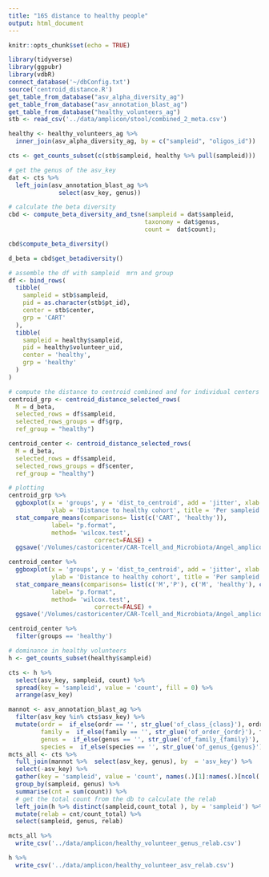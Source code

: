 ```yaml
---
title: "16S distance to healthy people"
output: html_document
---
```


```r
knitr::opts_chunk$set(echo = TRUE)
```

```r
library(tidyverse)
library(ggpubr)
library(vdbR)
connect_database('~/dbConfig.txt')
source('centroid_distance.R')
get_table_from_database("asv_alpha_diversity_ag")
get_table_from_database("asv_annotation_blast_ag")
get_table_from_database("healthy_volunteers_ag")
stb <- read_csv('../data/amplicon/stool/combined_2_meta.csv')
```

```r
healthy <- healthy_volunteers_ag %>% 
  inner_join(asv_alpha_diversity_ag, by = c("sampleid", "oligos_id")) 

cts <- get_counts_subset(c(stb$sampleid, healthy %>% pull(sampleid)))

# get the genus of the asv_key
dat <- cts %>% 
  left_join(asv_annotation_blast_ag %>% 
              select(asv_key, genus))

# calculate the beta diversity
cbd <- compute_beta_diversity_and_tsne(sampleid = dat$sampleid,
                                      taxonomy = dat$genus,
                                      count =  dat$count);

cbd$compute_beta_diversity()

d_beta = cbd$get_betadiversity() 
```

```r
# assemble the df with sampleid  mrn and group
df <- bind_rows(
  tibble(
    sampleid = stb$sampleid,
    pid = as.character(stb$pt_id),
    center = stb$center,
    grp = 'CART'
  ),
  tibble(
    sampleid = healthy$sampleid,
    pid = healthy$volunteer_uid,
    center = 'healthy',
    grp = 'healthy'
  )
)
```

```r
# compute the distance to centroid combined and for individual centers
centroid_grp <- centroid_distance_selected_rows(
  M = d_beta, 
  selected_rows = df$sampleid,
  selected_rows_groups = df$grp, 
  ref_group = "healthy")

centroid_center <- centroid_distance_selected_rows(
  M = d_beta, 
  selected_rows = df$sampleid,
  selected_rows_groups = df$center, 
  ref_group = "healthy")
```

```r
# plotting
centroid_grp %>% 
  ggboxplot(x = 'groups', y = 'dist_to_centroid', add = 'jitter', xlab = '',
            ylab = 'Distance to healthy cohort', title = 'Per sampleid')  +
  stat_compare_means(comparisons= list(c('CART', 'healthy')),
            label= "p.format",
            method= 'wilcox.test',
						correct=FALSE) +
  ggsave('/Volumes/castoricenter/CAR-Tcell_and_Microbiota/Angel_amplicon/distance_to_centroid/all_CART_compared_to_healthy.pdf')
```
```r
centroid_center %>% 
  ggboxplot(x = 'groups', y = 'dist_to_centroid', add = 'jitter', xlab = '',
            ylab = 'Distance to healthy cohort', title = 'Per sampleid')  +
  stat_compare_means(comparisons= list(c('M','P'), c('M', 'healthy'), c('P', 'healthy')),
            label= "p.format",
            method= 'wilcox.test',
						correct=FALSE) +
  ggsave('/Volumes/castoricenter/CAR-Tcell_and_Microbiota/Angel_amplicon/distance_to_centroid/centers_compared_to_healthy.pdf')

centroid_center %>% 
  filter(groups == 'healthy')
```
```r
# dominance in healthy volunteers 
h <- get_counts_subset(healthy$sampleid)

cts <- h %>% 
  select(asv_key, sampleid, count) %>% 
  spread(key = 'sampleid', value = 'count', fill = 0) %>% 
  arrange(asv_key) 

mannot <- asv_annotation_blast_ag %>% 
  filter(asv_key %in% cts$asv_key) %>% 
  mutate(ordr =  if_else(ordr == '', str_glue('of_class_{class}'), ordr),
         family =  if_else(family == '', str_glue('of_order_{ordr}'), family),
         genus =  if_else(genus == '', str_glue('of_family_{family}'), genus),
         species =  if_else(species == '', str_glue('of_genus_{genus}'), species)) 
mcts_all <- cts %>% 
  full_join(mannot %>%  select(asv_key, genus), by  = 'asv_key') %>% 
  select(-asv_key) %>% 
  gather(key = 'sampleid', value = 'count', names(.)[1]:names(.)[ncol(.) - 1]) %>% 
  group_by(sampleid, genus) %>% 
  summarise(cnt = sum(count)) %>% 
  # get the total count from the db to calculate the relab
  left_join(h %>% distinct(sampleid,count_total ), by = 'sampleid') %>% 
  mutate(relab = cnt/count_total) %>% 
  select(sampleid, genus, relab) 

mcts_all %>% 
  write_csv('../data/amplicon/healthy_volunteer_genus_relab.csv')

h %>% 
  write_csv('../data/amplicon/healthy_volunteer_asv_relab.csv')
```

